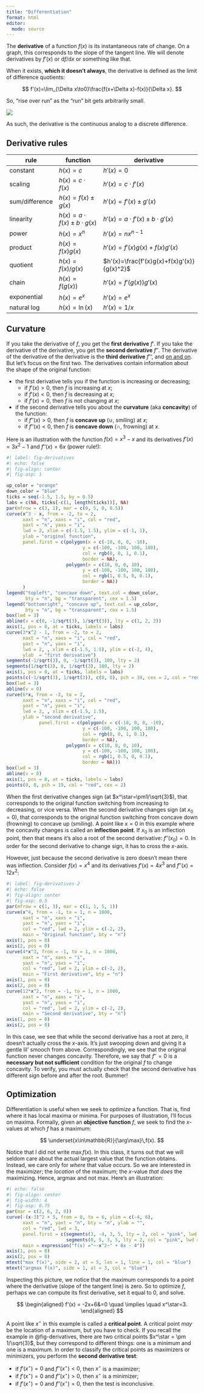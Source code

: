 ```yaml
---
title: "Differentiation"
format: html
editor: 
  mode: source
---
```


The **derivative** of a function $f(x)$ is its instantaneous rate of change. On a graph, this corresponds to the slope of the tangent line. We will denote derivatives by $f'(x)$ or $\text{d}f/\text{d}x$ or something like that. 

When it exists, **which it doesn't always**, the derivative is defined as the limit of difference quotients:

$$
f'(x)=\lim_{\Delta x\to0}\frac{f(x+\Delta x)-f(x)}{\Delta x}.
$$

So, "rise over run" as the "run" bit gets arbitrarily small.

![](images/tangent.gif){fig-align="center"}

As such, the derivative is the continuous analog to a discrete difference.

## Derivative rules 



| rule | function       | derivative |
|------|--------------------|--------------|
| constant    | $h(x)=c$ | $h'(x)=0$        |
| scaling     | $h(x)=c\cdot f(x)$ |  $h'(x)=c\cdot f'(x)$ |
| sum/difference | $h(x)=f(x)\pm g(x)$ | $h'(x)=f'(x)\pm g'(x)$ |
| linearity | $h(x)=a\cdot f(x)\pm b\cdot g(x)$ | $h'(x)=a\cdot f'(x)\pm b\cdot g'(x)$ |
| power | $h(x)=x^n$| $h'(x)=nx^{n-1}$|
| product |$h(x)=f(x)g(x)$| $h'(x)=f'(x)g(x)+f(x)g'(x)$|
| quotient |$h(x)=f(x)/g(x)$| $h'(x)=\frac{f'(x)g(x)+f(x)g'(x)}{g(x)^2}$|
| chain |$h(x)=f(g(x))$| $h'(x)=f'(g(x))g'(x)$|
| exponential |$h(x)=e^x$| $h'(x)=e^x$|
| natural log | $h(x)=\ln(x)$| $h'(x)=1/x$|



## Curvature

If you take the derivative of $f$, you get the **first derivative** $f'$. If you take the derivative of the derivative, you get the **second derivative** $f''$. The derivative of the derivative of the derivative is the **third derivative** $f'''$, and [on and on](https://youtu.be/TW28iWV7nxE?si=EZrdZrENMdE6JvT1). But let's focus on the first two. The derivatives contain information about the shape of the original function:

- the first derivative tells you if the function is increasing or decreasing;
    - if $f'(x)>0$, then $f$ is increasing at $x$;
    - if $f'(x)<0$, then $f$ is decreasing at $x$;
    - if $f'(x)=0$, then $f$ is not changing at $x$;
- if the second derivative tells you about the **curvature** (aka **concavity**) of the function:
    - if $f''(x)>0$, then $f$ is **concave up** ($\cup$, smiling) at $x$;
    - if $f''(x)<0$, then $f$ is **concave down** ($\cap$, frowning) at $x$.
    
Here is an illustration with the function $f(x)=x^3-x$ and its derivatives $f'(x)=3x^2-1$ and $f''(x)=6x$ (power rule!):

```r
#| label: fig-derivatives
#| echo: false
#| fig-align: center
#| fig-asp: 1

up_color = "orange"
down_color = "blue"
ticks = seq(-1.5, 1.5, by = 0.5)
labs = c(NA, ticks[-c(1, length(ticks))], NA)
par(mfrow = c(3, 1), mar = c(0, 5, 0, 0.5))
curve(x^3 - x, from = -2, to = 2, 
      xaxt = "n", xaxs = "i", col = "red", 
      yaxt = "n", yaxs = "i",
      lwd = 2, xlim = c(-1.5, 1.5), ylim = c(-1, 1),
      ylab = "original function", 
      panel.first = c(polygon(x = c(-10, 0, 0, -10),
                            y = c(-100, -100, 100, 100),
                            col = rgb(0, 0, 1, 0.1),
                            border = NA),
                      polygon(x = c(10, 0, 0, 10),
                            y = c(-100, -100, 100, 100),
                            col = rgb(1, 0.5, 0, 0.1),
                            border = NA))
      )
legend("topleft", "concave down", text.col = down_color, 
       bty = "n", bg = "transparent", cex = 1.5)
legend("bottomright", "concave up", text.col = up_color, 
       bty = "n", bg = "transparent", cex = 1.5)
box(lwd = 3)
abline(v = c(0, -1/sqrt(3), 1/sqrt(3)), lty = c(1, 2, 2))
axis(1, pos = 0, at = ticks, labels = labs)
curve(3*x^2 - 1, from = -2, to = 2, 
      xaxt = "n", xaxs = "i", col = "red", 
      yaxt = "n", yaxs = "i",
      lwd = 2, , xlim = c(-1.5, 1.5), ylim = c(-2, 4),
      ylab  = "first derivative")
segments(-1/sqrt(3), 0, -1/sqrt(3), 100, lty = 2)
segments(1/sqrt(3), 0, 1/sqrt(3), 100, lty = 2)
axis(1, pos = 0, at = ticks, labels = labs)
points(c(-1/sqrt(3), 1/sqrt(3)), c(0, 0), pch = 19, cex = 2, col = "red")
box(lwd = 3)
abline(v = 0)
curve(6*x, from = -2, to = 2, 
      xaxt = "n", xaxs = "i", col = "red", 
      yaxt = "n", yaxs = "i",
      lwd = 2, , xlim = c(-1.5, 1.5),
      ylab = "second derivative",
            panel.first = c(polygon(x = c(-10, 0, 0, -10),
                            y = c(-100, -100, 100, 100),
                            col = rgb(0, 0, 1, 0.1),
                            border = NA),
                      polygon(x = c(10, 0, 0, 10),
                            y = c(-100, -100, 100, 100),
                            col = rgb(1, 0.5, 0, 0.1),
                            border = NA)))
box(lwd = 3)
abline(v = 0)
axis(1, pos = 0, at = ticks, labels = labs)
points(0, 0, pch = 19, col = "red", cex = 2)
```

When the first derivative changes sign (at $x^\star=\pm1/\sqrt{3}$), that corresponds to the original function switching from increasing to decreasing, or vice versa. When the second derivative changes sign (at $x_0=0$), that corresponds to the original function switching from concave down (frowning) to concave up (smiling). A point like $x=0$ in this example where the concavity changes is called an **inflection point**. If $x_0$ is an inflection point, then that means it's also a root of the second derivative: $f''(x_0)=0$. In order for the second derivative to change sign, it has to cross the $x$-axis. 

However, just because the second derivative is zero doesn't mean there was inflection. Consider $f(x)=x^4$ and its derivatives $f'(x)=4x^3$ and $f''(x)=12x^2$:

```r
#| label: fig-derivatives-2
#| echo: false
#| fig-align: center
#| fig-asp: 0.5
par(mfrow = c(1, 3), mar = c(1, 1, 5, 1))
curve(x^4, from = -1, to = 1, n = 1000,
      xaxt = "n", xaxs = "i", 
      yaxt = "n", yaxs = "i",
      col = "red", lwd = 2, ylim = c(-2, 2),
      main = "Original function", bty = "n")
axis(1, pos = 0)
axis(2, pos = 0)
curve(4*x^3, from = -1, to = 1, n = 1000,
      xaxt = "n", xaxs = "i", 
      yaxt = "n", yaxs = "i",
      col = "red", lwd = 2, ylim = c(-2, 2),
      main = "First derivative", bty = "n")
axis(1, pos = 0)
axis(2, pos = 0)
curve(12*x^2, from = -1, to = 1, n = 1000,
      xaxt = "n", xaxs = "i", 
      yaxt = "n", yaxs = "i",
      col = "red", lwd = 2, ylim = c(-2, 2),
      main = "Second derivative", bty = "n")
axis(1, pos = 0)
axis(2, pos = 0)
```

In this case, we see that while the second derivative has a root at zero, it doesn't actually cross the $x$-axis. It's just swooping down and giving it a gentle lil' smooch from above. Correspondingly, we see that the original function never changes concavity. Therefore, we say that $f''=0$ is a **necessary but not sufficient** condition for the original $f$ to change concavity. To verify, you must actually check that the second derivative has different sign before and after the root. Bummer!

## Optimization

Differentiation is useful when we seek to *optimize* a function. That is, find where it has local maxima or minima. For purposes of illustration, I'll focus on maxima. Formally, given an **objective function** $f$, we seek to find the $x$-values at which $f$ has a maximum:

$$
\underset{x\in\mathbb{R}}{\arg\max}\,f(x).
$$

Notice that I did not write $\max f(x)$. In this class, it turns out that we will seldom care about the actual largest value that the function obtains. Instead, we care only for *where* that value occurs. So we are interested in the maxi*mizer*; the *location* of the maximum; the $x$-value *that does* the maximizing. Hence, argmax and not max. Here's an illustration:

```r
#| echo: false
#| fig-align: center
#| fig-width: 4
#| fig-asp: 0.75
par(mar = c(2, 6, 2, 0))
curve(-(x-3)^2 + 5, from = 0, to = 6, ylim = c(-4, 6),
      xaxt = "n", yaxt = "n", bty = "n", ylab = "",
      col = "red", lwd = 3,
      panel.first = c(segments(3, -4, 3, 5, lty = 2, col = "pink", lwd = 2),
                      segments(0, 5, 3, 5, lty = 2, col = "pink", lwd = 2)),
      main = expression("f(x) ="~-x^2~" + 6x - 4"))
axis(1, pos = 0)
axis(2, pos = 0)
mtext("max f(x)", side = 2, at = 5, las = 1, line = 1, col = "blue")
mtext("argmax f(x)", side = 1, at = 3, col = "blue")
```

Inspecting this picture, we notice that the maximum corresponds to a point where the derivative (slope of the tangent line) is zero. So to optimize $f$, perhaps we can compute its first derivative, set it equal to 0, and solve.

$$
\begin{aligned}
f'(x)
=
-2x+6&=0
\quad
\implies
\quad
x^\star=3.
\end{aligned}
$$

A point like $x^\star$ in this example is called a **critical point**. A critical point *may* be the location of a maximum, but you have to check. If you recall the example in @fig-derivatives, there are two critical points $x^\star = \pm 1/\sqrt{3}$, but they correspond to different things: one is a minimum and one is a maximum. In order to classify the critical points as maximizers or minimizers, you perform the **second derivative test**: 

- if $f'(x^\star)=0$ and $f''(x^\star)<0$, then $x^\star$ is a maximizer;
- if $f'(x^\star)=0$ and $f''(x^\star)>0$, then $x^\star$ is a minimizer;
- if $f'(x^\star)=0$ and $f''(x^\star)=0$, then the test is inconclusive.

